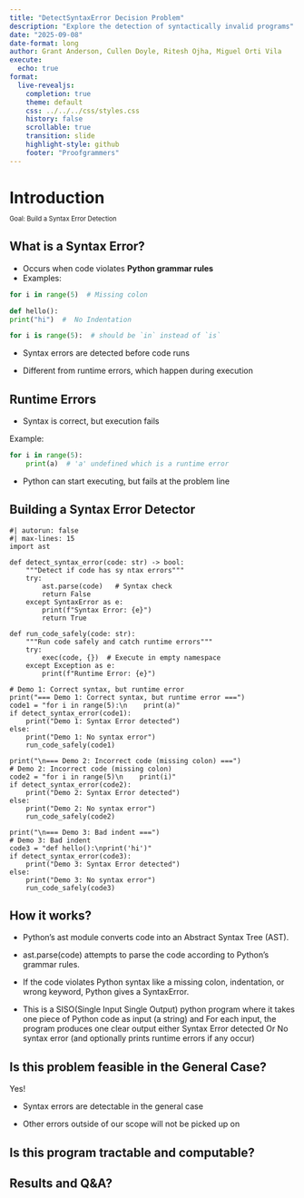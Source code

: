 ```yaml
---
title: "DetectSyntaxError Decision Problem"
description: "Explore the detection of syntactically invalid programs"
date: "2025-09-08"
date-format: long
author: Grant Anderson, Cullen Doyle, Ritesh Ojha, Miguel Orti Vila
execute:
  echo: true
format:
  live-revealjs:
    completion: true
    theme: default
    css: ../../../css/styles.css
    history: false
    scrollable: true
    transition: slide
    highlight-style: github
    footer: "Proofgrammers"
---
```


# Introduction

::: {.fragment style="margin-top: -0.5em; font-size: 0.8em;"} 
  Goal: Build a Syntax Error Detection
:::

## What is a Syntax Error?
- Occurs when code violates **Python grammar rules**  
- Examples:  
```python
for i in range(5)  # Missing colon

def hello():
print("hi")  #  No Indentation

for i is range(5):  # should be `in` instead of `is`
```
- Syntax errors are detected before code runs

- Different from runtime errors, which happen during execution

## Runtime Errors

- Syntax is correct, but execution fails

Example:
```python
for i in range(5):
    print(a)  # 'a' undefined which is a runtime error
```
- Python can start executing, but fails at the problem line



## Building a Syntax Error Detector


```pyodide
#| autorun: false
#| max-lines: 15
import ast

def detect_syntax_error(code: str) -> bool:
    """Detect if code has sy ntax errors"""
    try:
        ast.parse(code)   # Syntax check
        return False
    except SyntaxError as e:
        print(f"Syntax Error: {e}")
        return True

def run_code_safely(code: str):
    """Run code safely and catch runtime errors"""
    try:
        exec(code, {})  # Execute in empty namespace
    except Exception as e:
        print(f"Runtime Error: {e}")

# Demo 1: Correct syntax, but runtime error
print("=== Demo 1: Correct syntax, but runtime error ===")
code1 = "for i in range(5):\n    print(a)"
if detect_syntax_error(code1):
    print("Demo 1: Syntax Error detected")
else:
    print("Demo 1: No syntax error")
    run_code_safely(code1)

print("\n=== Demo 2: Incorrect code (missing colon) ===")
# Demo 2: Incorrect code (missing colon)
code2 = "for i in range(5)\n    print(i)"
if detect_syntax_error(code2):
    print("Demo 2: Syntax Error detected")
else:
    print("Demo 2: No syntax error")
    run_code_safely(code2)

print("\n=== Demo 3: Bad indent ===")
# Demo 3: Bad indent
code3 = "def hello():\nprint('hi')"
if detect_syntax_error(code3):
    print("Demo 3: Syntax Error detected")
else:
    print("Demo 3: No syntax error")
    run_code_safely(code3)
```

## How it works?

- Python’s ast module converts code into an Abstract Syntax Tree (AST).

- ast.parse(code) attempts to parse the code according to Python’s grammar rules.

- If the code violates Python syntax like a missing colon, indentation, or wrong keyword, Python gives a SyntaxError.

- This is a SISO(Single Input Single Output) python program where it takes one piece of Python code as input (a string) and For each input, the program produces one clear output either Syntax Error detected Or No syntax error (and optionally prints runtime errors if any occur)



## Is this problem feasible in the General Case?

Yes!

- Syntax errors are detectable in the general case

- Other errors outside of our scope will not be picked up on

## Is this program tractable and computable?


## Results and Q&A?

